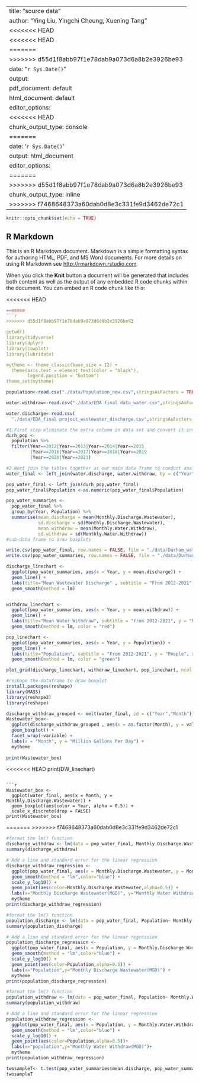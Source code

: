 
---
title: "source data"
author: "Ying Liu, Yingchi Cheung, Xuening Tang"
<<<<<<< HEAD
<<<<<<< HEAD
=======
>>>>>>> d55d1f8abb97f1e78dab9a073d6a8b2e3926be93
date: "`r Sys.Date()`"
output:
  pdf_document: default
  html_document: default
editor_options:
<<<<<<< HEAD
  chunk_output_type: console
=======
date: '`r Sys.Date()`'
output: html_document
editor_options: 
=======
>>>>>>> d55d1f8abb97f1e78dab9a073d6a8b2e3926be93
  chunk_output_type: inline
>>>>>>> f7468648373a60dab0d8e3c331fe9d3462de72c1
---

```r
knitr::opts_chunk$set(echo = TRUE)
```

## R Markdown

This is an R Markdown document. Markdown is a simple formatting syntax for authoring HTML, PDF, and MS Word documents. For more details on using R Markdown see <http://rmarkdown.rstudio.com>.

When you click the **Knit** button a document will be generated that includes both content as well as the output of any embedded R code chunks within the document. You can embed an R code chunk like this:

<<<<<<< HEAD
```r
=======
```r
>>>>>>> d55d1f8abb97f1e78dab9a073d6a8b2e3926be93

getwd()
library(tidyverse)
library(dplyr)
library(cowplot)
library(lubridate)

mytheme <- theme_classic(base_size = 12) +
  theme(axis.text = element_text(color = "black"), 
        legend.position = "bottom")
theme_set(mytheme)
```


```r

population<-read.csv("./data/Population_new.csv",stringsAsFactors = TRUE)

water.withdraw<-read.csv("./data/EDA final data_water.csv",stringsAsFactors = TRUE)

water.discharge<-read.csv(
  "./data/EDA_final project_wastewater_discharge.csv",stringsAsFactors = TRUE)
```

```r
#1.First step eliminate the extra column in data set and convert it into format we need.
durh_pop <- 
  population %>%
  filter(Year==2012|Year==2013|Year==2014|Year==2015
         |Year==2016|Year==2017|Year==2018|Year==2019
         |Year==2020|Year==2021)

#2.Next join the tables together as our main data frame to conduct analysis.
water_final <- left_join(water.discharge, water.withdraw, by = c("Year", "Month"))

pop_water_final <- left_join(durh_pop,water_final)
pop_water_final$Population <-as.numeric(pop_water_final$Population)

pop_water_summaries <- 
  pop_water_final %>%
  group_by(Year, Population) %>%
  summarise(mean.discharge = mean(Monthly.Discharge.Wastewater), 
            sd.discharge = sd(Monthly.Discharge.Wastewater), 
            mean.withdraw = mean(Monthly.Water.Withdraw), 
            sd.withdraw = sd(Monthly.Water.Withdraw))
#sub-data frame to draw boxplots

```

```r
write.csv(pop_water_final, row.names = FALSE, file = "./data/Durham_water&population_2012-2021.csv")
write.csv(pop_water_summaries, row.names = FALSE, file = "./data/Durham_county_water_withdraw&diacharge_summary.csv")
```

```r
discharge_linechart <- 
  ggplot(pop_water_summaries, aes(x = Year, y = mean.discharge)) +
  geom_line() +
  labs(title="Mean Wastewater Discharge" , subtitle = "From 2012-2021", y = "Mean Discharge (MGD)", x = "Year") +
  geom_smooth(method = lm)


withdraw_linechart <- 
  ggplot(pop_water_summaries, aes(x = Year, y = mean.withdraw)) +
  geom_line() +
  labs(title="Mean Water Withdraw", subtitle = "From 2012-2021", y = "Mean Withdraw (MGD)", x = "Year") +
  geom_smooth(method = lm, color = "red")

pop_linechart <- 
  ggplot(pop_water_summaries, aes(x = Year, y = Population)) +
  geom_line() +
  labs(title="Population", subtitle = "From 2012-2021", y = "People", x = "Year") +
  geom_smooth(method = lm, color = "green")

plot_grid(discharge_linechart, withdraw_linechart, pop_linechart, ncol = 1, align = "v", axis = 'l')
```


```r
#reshape the dataframe to draw boxplot
install.packages(reshape)
library(MASS) 
library(reshape2) 
library(reshape)

discharge_withdraw_grouped <- melt(water_final, id = c("Year","Month"))
Wastewater_box<-
  ggplot(discharge_withdraw_grouped , aes(x = as.factor(Month), y = value, group = as.factor(Month), fill = variable)) +
  geom_boxplot() +
  facet_wrap(~variable) +
  labs(x = "Month", y = "Million Gallons Per Day") +
  mytheme
    
print(Wastewater_box)
```


<<<<<<< HEAD
print(DW_linechart)
```

```r
Wastewater_box <-
  ggplot(water_final, aes(x = Month, y = Monthly.Discharge.Wastewater)) +
  geom_boxplot(aes(color = Year, alpha = 0.5)) +
  scale_x_discrete(drop = FALSE)
print(Wastewater_box)
```
=======
>>>>>>> f7468648373a60dab0d8e3c331fe9d3462de72c1

```r
#format the lm() function
discharge_withdraw <- lm(data = pop_water_final, Monthly.Discharge.Wastewater~ Monthly.Water.Withdraw)
summary(discharge_withdraw)

# Add a line and standard error for the linear regression
discharge_withdraw_regression <- 
  ggplot(pop_water_final, aes(x = Monthly.Discharge.Wastewater, y = Monthly.Water.Withdraw )) +
  geom_smooth(method = "lm",color="blue") +
  scale_y_log10() +
  geom_point(aes(color=Monthly.Discharge.Wastewater,alpha=0.5)) +
  labs(x="Monthly Discharge Wastewater(MGD)", y="Monthly Water Withdraw(MGD)") +
  mytheme
print(discharge_withdraw_regression) 
```

```r
#format the lm() function
population_discharge <- lm(data = pop_water_final, Population~ Monthly.Discharge.Wastewater)
summary(population_discharge)

# Add a line and standard error for the linear regression
population_discharge_regression <- 
  ggplot(pop_water_final, aes(x = Population, y = Monthly.Discharge.Wastewater )) +
  geom_smooth(method = "lm",color="blue") +
  scale_y_log10() +
  geom_point(aes(color=Population,alpha=0.5)) +
  labs(x="Population",y="Monthly Discharge Wastewater(MGD)") +
  mytheme
print(population_discharge_regression) 
```

```r
#format the lm() function
population_withdraw <- lm(data = pop_water_final, Population~ Monthly.Water.Withdraw)
summary(population_withdraw)

# Add a line and standard error for the linear regression
population_withdraw_regression <- 
  ggplot(pop_water_final, aes(x = Population, y = Monthly.Water.Withdraw )) +
  geom_smooth(method = "lm",color="blue") +
  scale_y_log10() +
  geom_point(aes(color=Population,alpha=0.5))+
  labs(x="population",y="Monthly Water Withdraw(MGD)")+
  mytheme
print(population_withdraw_regression) 
```

```r
twosampleT<- t.test(pop_water_summaries$mean.discharge, pop_water_summaries$mean.withdraw)
twosampleT
```


